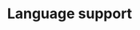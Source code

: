 ---
title: 'Language support'
description: 'What languages does Jamie support?'
icon: 'language'
---